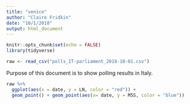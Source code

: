 ```yaml
---
title: "venice"
author: "Claire Fridkin"
date: "10/1/2018"
output: html_document
---
```


```r
knitr::opts_chunk$set(echo = FALSE)
library(tidyverse)
```

```r
raw <- read_csv("polls_IT-parliament_2018-10-01.csv")
```

Purpose of this document is to  show polling results in Italy.

```r
raw %>%
  ggplot(aes(x = date, y = LN, color = "red")) +
  geom_point() + geom_point(aes(x= date, y = M5S, color = "blue"))
```

